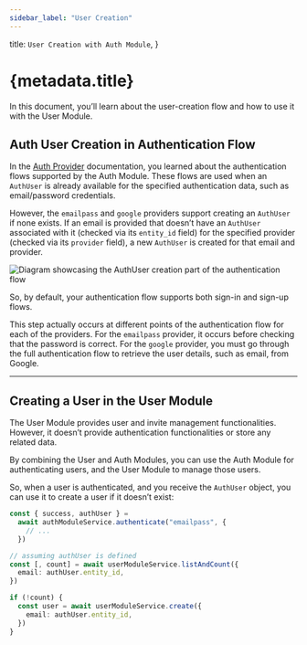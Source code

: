 ```yaml
---
sidebar_label: "User Creation"
---
```


  title: `User Creation with Auth Module`,
}

# {metadata.title}

In this document, you’ll learn about the user-creation flow and how to use it with the User Module.

## Auth User Creation in Authentication Flow

In the [Auth Provider](../auth-providers/page.mdx) documentation, you learned about the authentication flows supported by the Auth Module. These flows are used when an `AuthUser` is already available for the specified authentication data, such as email/password credentials.

However, the `emailpass` and `google` providers support creating an `AuthUser` if none exists. If an email is provided that doesn’t have an `AuthUser` associated with it (checked via its `entity_id` field) for the specified provider (checked via its `provider` field), a new `AuthUser` is created for that email and provider.

![Diagram showcasing the AuthUser creation part of the authentication flow](https://res.cloudinary.com/dza7lstvk/image/upload/v1711441638/Medusa%20Resources/auth-user-creation_gmahvl.jpg)

So, by default, your authentication flow supports both sign-in and sign-up flows.

<Note title="Tip">

This step actually occurs at different points of the authentication flow for each of the providers. For the `emailpass` provider, it occurs before checking that the password is correct. For the `google` provider, you must go through the full authentication flow to retrieve the user details, such as email, from Google.

</Note>

---

## Creating a User in the User Module

The User Module provides user and invite management functionalities. However, it doesn’t provide authentication functionalities or store any related data.

By combining the User and Auth Modules, you can use the Auth Module for authenticating users, and the User Module to manage those users.

So, when a user is authenticated, and you receive the `AuthUser` object, you can use it to create a user if it doesn’t exist:

```ts
const { success, authUser } =
  await authModuleService.authenticate("emailpass", {
    // ...
  })

// assuming authUser is defined
const [, count] = await userModuleService.listAndCount({
  email: authUser.entity_id,
})

if (!count) {
  const user = await userModuleService.create({
    email: authUser.entity_id,
  })
}
```
